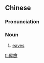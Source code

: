 {{also|屋簷}}
==Chinese==
{{zh-forms|t2=屋簷}}

===Pronunciation===
{{zh-pron
|m=wūyán
|c=uk1 jim4,uk1 sim4
|h=pfs=vuk-yàm
|mn=qz,xm,zz:ok-iâm
|mc=y
|cat=n
}}

===Noun===
{{zh-noun}}

# [[eaves]]

[[tl:屋檐]]